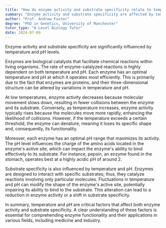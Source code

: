 ```yaml
---
title: "How do enzyme activity and substrate specificity relate to temperature and pH?"
summary: "Enzyme activity and substrate specificity are affected by temperature and pH."
author: "Prof. Andrew Foster"
degree: "PhD in Genetics, University of Manchester"
tutor_type: "A-Level Biology Tutor"
date: 2024-07-09
---
```


Enzyme activity and substrate specificity are significantly influenced by temperature and pH levels.

Enzymes are biological catalysts that facilitate chemical reactions within living organisms. The rate of enzyme-catalyzed reactions is highly dependent on both temperature and pH. Each enzyme has an optimal temperature and pH at which it operates most efficiently. This is primarily due to the fact that enzymes are proteins, and their three-dimensional structure can be altered by variations in temperature and pH.

At low temperatures, enzyme activity decreases because molecular movement slows down, resulting in fewer collisions between the enzyme and its substrate. Conversely, as temperature increases, enzyme activity typically rises because the molecules move more rapidly, enhancing the likelihood of collisions. However, if the temperature exceeds a certain threshold, the enzyme can denature, meaning it loses its specific shape and, consequently, its functionality.

Moreover, each enzyme has an optimal pH range that maximizes its activity. The pH level influences the charge of the amino acids located in the enzyme's active site, which can impact the enzyme's ability to bind effectively to its substrate. For instance, pepsin, an enzyme found in the stomach, operates best at a highly acidic pH of around $2$.

Substrate specificity is also influenced by temperature and pH. Enzymes are designed to interact with specific substrates; thus, they catalyze reactions involving only particular molecules. Fluctuations in temperature and pH can modify the shape of the enzyme's active site, potentially impairing its ability to bind to the substrate. This alteration can lead to a reduction in enzyme activity or a shift in substrate specificity.

In summary, temperature and pH are critical factors that affect both enzyme activity and substrate specificity. A clear understanding of these factors is essential for comprehending enzyme functionality and their applications in various fields, including medicine and industry.
    